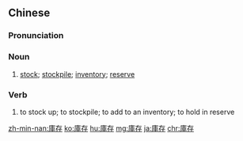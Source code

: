 {{also|库存}}
==Chinese==
{{zh-forms|s=库存}}

===Pronunciation===
{{zh-pron
|m=kùcún
|c=fu3 cyun4
|cat=n,v
}}

===Noun===
{{zh-noun}}

# [[stock]]; [[stockpile]]; [[inventory]]; [[reserve]]

===Verb===
{{zh-verb}}

# to stock up; to stockpile; to add to an inventory; to hold in reserve

[[zh-min-nan:庫存]]
[[ko:庫存]]
[[hu:庫存]]
[[mg:庫存]]
[[ja:庫存]]
[[chr:庫存]]